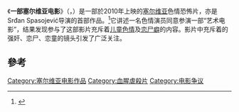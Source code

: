 {{Infobox film
| name           = 一部塞尔维亚电影
| original_name  = {{lang|sr|Српски филм}}
| image          = 
| caption        = 
| director       = [[Srdjan_Spasojevic|Srdjan Spasojevic]]
| producer       = {{ubl|[[Dragoljub_Vojnov|Dragoljub Vojnov]]|Srdjan Spasojevic}}
| writer         = {{ubl|[[Aleksandar_Radivojević|Aleksandar Radivojević]]|[[Srđan_Dragojević|Srđan Dragojević]]|[[Marija_Stanošević|Marija Stanošević]]}}
| starring       = {{ubl|[[Sergej_Trifunović|Sergej Trifunović]]|[[Srđan_Todorović|Srđan Todorović]]}}
| music          = [[Sky_Wikluh|Sky Wikluh]]
| cinematography = [[Nemanja_Jovanov|Nemanja Jovanov]]
| editing        = [[Srđan_Dragojević|Srđan Dragojević]]
| studio         = Contra Film
| distributor    = Invincible Pictures
| released       = {{Film date|2010|6|11|[[塞尔维亚|塞尔维亚]]|2010|12|10|[[英国|英国]]|2011|5|6|[[美国|美国]]}}<ref>{{cite web |url=http://www.filmske.com/domaci-film/srpska-premijera-srpskog-filma-11-juna |title=Srpska premijera "Srpskog filma" 11. juna |publisher=Filmske.com |date= |accessdate=2010-08-29 |deadurl=yes |archiveurl=https://web.archive.org/web/20100614061812/http://www.filmske.com/domaci-film/srpska-premijera-srpskog-filma-11-juna |archivedate=2010-06-14 }}</ref>
| runtime        = 104 分
| country        = {{Film Serbia}}
| language       = 塞尔维亚语
| budget         =
| gross          =
}}
《'''一部塞尔维亚电影'''》（{{lang-sr|Српски филм}}，{{lang-en|'''''A Serbian Film'''''}}）是一部於2010年上映的[[塞尔维亚|塞尔维亚]]色情恐怖片，亦是Srđan Spasojević导演的首部作品。<ref>{{cite web |url=http://www.bloody-disgusting.com/news/19666 |title=A Shocking Interview with 'Serbian Film' Duo Srdjan Spasojevic & Aleksandar Radivojevic |publisher=Bloody-disgusting.com |date= |accessdate=2011-03-20 |archive-date=2018-08-25 |archive-url=https://web.archive.org/web/20180825120512/https://bloody-disgusting.com/news/19666/ |dead-url=no }}</ref>它讲述一名色情演员同意参演一部“艺术电影”，结果发现参与了这部影片充斥着[[儿童色情|儿童色情]]及[[恋尸癖|恋尸癖]]的内容。影片中充斥着的强奸、恋尸、恋童的镜头引发了广泛关注。

==參考==
{{reflist}}
{{movie-stub}}
{{DEFAULTSORT:A Serbian Film}}
[[Category:塞尔维亚电影作品|Category:塞尔维亚电影作品]]
[[Category:血腥虐殺片|Category:血腥虐殺片]]
[[Category:电影争议|Category:电影争议]]